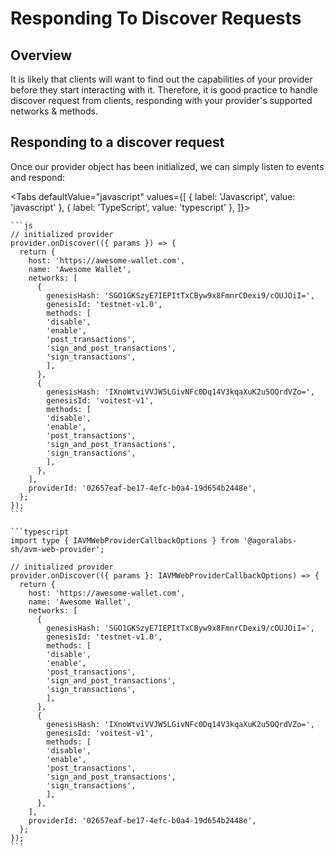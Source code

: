 
# Responding To Discover Requests

<TOCInline
  maxHeadingLevel={4}
  toc={toc}
/>

## Overview

It is likely that clients will want to find out the capabilities of your provider before they start interacting with it. Therefore, it is good practice to handle discover request from clients, responding with your provider's supported networks & methods.

## Responding to a discover request

Once our provider object has been initialized, we can simply listen to events and respond:

<Tabs
  defaultValue="javascript"
  values={[
    { label: 'Javascript', value: 'javascript' },
    { label: 'TypeScript', value: 'typescript' },
  ]}>
  <TabItem value="javascript">

    ```js
    // initialized provider
    provider.onDiscover(({ params }) => {
      return {
        host: 'https://awesome-wallet.com',
        name: 'Awesome Wallet',
        networks: [
          {
            genesisHash: 'SGO1GKSzyE7IEPItTxCByw9x8FmnrCDexi9/cOUJOiI=',
            genesisId: 'testnet-v1.0',
            methods: [
            'disable',
            'enable',
            'post_transactions',
            'sign_and_post_transactions',
            'sign_transactions',
            ],
          },
          {
            genesisHash: 'IXnoWtviVVJW5LGivNFc0Dq14V3kqaXuK2u5OQrdVZo=',
            genesisId: 'voitest-v1',
            methods: [
            'disable',
            'enable',
            'post_transactions',
            'sign_and_post_transactions',
            'sign_transactions',
            ],
          },
        ],
        providerId: '02657eaf-be17-4efc-b0a4-19d654b2448e',
      };
    });
    ```

  </TabItem>
  <TabItem value="typescript">

    ```typescript
    import type { IAVMWebProviderCallbackOptions } from '@agoralabs-sh/avm-web-provider';

    // initialized provider
    provider.onDiscover(({ params }: IAVMWebProviderCallbackOptions) => {
      return {
        host: 'https://awesome-wallet.com',
        name: 'Awesome Wallet',
        networks: [
          {
            genesisHash: 'SGO1GKSzyE7IEPItTxCByw9x8FmnrCDexi9/cOUJOiI=',
            genesisId: 'testnet-v1.0',
            methods: [
            'disable',
            'enable',
            'post_transactions',
            'sign_and_post_transactions',
            'sign_transactions',
            ],
          },
          {
            genesisHash: 'IXnoWtviVVJW5LGivNFc0Dq14V3kqaXuK2u5OQrdVZo=',
            genesisId: 'voitest-v1',
            methods: [
            'disable',
            'enable',
            'post_transactions',
            'sign_and_post_transactions',
            'sign_transactions',
            ],
          },
        ],
        providerId: '02657eaf-be17-4efc-b0a4-19d654b2448e',
      };
    });
    ```

  </TabItem>
</Tabs>
